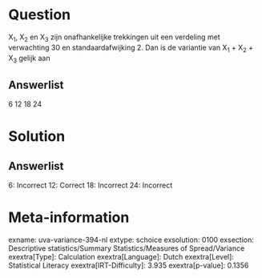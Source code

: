 Question
========

X~1~, X~2~ en X~3~ zijn onafhankelijke trekkingen uit een verdeling met
verwachting 30 en standaardafwijking 2. Dan is de variantie van X~1~ +
X~2~ + X~3~ gelijk aan

Answerlist
----------

6
12
18
24

Solution
========

Answerlist
----------

6: Incorrect
12: Correct
18: Incorrect
24: Incorrect

Meta-information
================
exname: uva-variance-394-nl
extype: schoice
exsolution: 0100
exsection: Descriptive statistics/Summary Statistics/Measures of Spread/Variance
exextra[Type]: Calculation
exextra[Language]: Dutch
exextra[Level]: Statistical Literacy
exextra[IRT-Difficulty]: 3.935
exextra[p-value]: 0.1356
